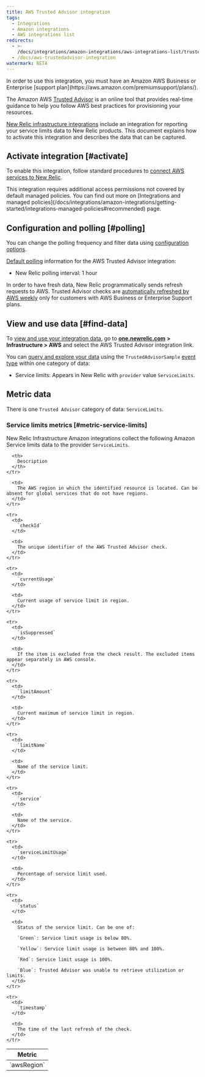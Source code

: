 ```yaml
---
title: AWS Trusted Advisor integration
tags:
  - Integrations
  - Amazon integrations
  - AWS integrations list
redirects:
  - >-
    /docs/integrations/amazon-integrations/aws-integrations-list/trusted-advisor-integration
  - /docs/aws-trustedadvisor-integration
watermark: BETA
---
```


<Callout variant="tip">
  In order to use this integration, you must have an Amazon AWS Business or Enterprise [support plan](https://aws.amazon.com/premiumsupport/plans/).
</Callout>

The Amazon AWS [Trusted Advisor](https://aws.amazon.com/premiumsupport/technology/trusted-advisor/) is an online tool that provides real-time guidance to help you follow AWS best practices for provisioning your resources.

[New Relic infrastructure integrations](/docs/infrastructure/integrations-getting-started/getting-started/introduction-infrastructure-integrations) include an integration for reporting your service limits data to New Relic products. This document explains how to activate this integration and describes the data that can be captured.

## Activate integration [#activate]

To enable this integration, follow standard procedures to [connect AWS services to New Relic](https://docs.newrelic.com/docs/infrastructure/infrastructure-integrations/getting-started/connect-aws-integrations-infrastructure).

<Callout variant="important">
  This integration requires additional access permissions not covered by default managed policies. You can find out more on [Integrations and managed policies](/docs/integrations/amazon-integrations/getting-started/integrations-managed-policies#recommended) page.
</Callout>

## Configuration and polling [#polling]

You can change the polling frequency and filter data using [configuration options](/docs/integrations/new-relic-integrations/getting-started/configure-polling-frequency-data-collection-cloud-integrations).

[Default polling](/docs/infrastructure/amazon-integrations/aws-integrations-list/aws-polling-intervals-infrastructure-integrations) information for the AWS Trusted Advisor integration:

* New Relic polling interval: 1 hour

In order to have fresh data, New Relic programmatically sends refresh requests to AWS. Trusted Advisor checks are [automatically refreshed by AWS weekly](https://aws.amazon.com/premiumsupport/faqs/#TArefresh) only for customers with AWS Business or Enterprise Support plans.

## View and use data [#find-data]

To [view and use your integration data](/docs/infrastructure/integrations/find-use-infrastructure-integration-data), go to [**one.newrelic.com**](http://one.newrelic.com) **> Infrastructure > AWS** and select the AWS Trusted Advisor integration link.

You can [query and explore your data](https://docs.newrelic.com/docs/using-new-relic/data/understand-data/query-new-relic-data) using the `TrustedAdvisorSample` [event type](/docs/insights/use-insights-ui/getting-started/introduction-new-relic-insights#event-type) within one category of data:

* Service limits: Appears in New Relic with `provider` value `ServiceLimits`.

## Metric data

There is one `Trusted Advisor` category of data: `ServiceLimits`.

### Service limits metrics [#metric-service-limits]

New Relic Infrastructure Amazon integrations collect the following Amazon Service limits data to the provider `ServiceLimits`.

<Table>
  <thead>
    <tr>
      <th style={{ width: "275px" }}>
        Metric
      </th>

      <th>
        Description
      </th>
    </tr>
  </thead>

  <tbody>
    <tr>
      <td>
        `awsRegion`
      </td>

      <td>
        The AWS region in which the identified resource is located. Can be absent for global services that do not have regions.
      </td>
    </tr>

    <tr>
      <td>
        `checkId`
      </td>

      <td>
        The unique identifier of the AWS Trusted Advisor check.
      </td>
    </tr>

    <tr>
      <td>
        `currentUsage`
      </td>

      <td>
        Current usage of service limit in region.
      </td>
    </tr>

    <tr>
      <td>
        `isSuppressed`
      </td>

      <td>
        If the item is excluded from the check result. The excluded items appear separately in AWS console.
      </td>
    </tr>

    <tr>
      <td>
        `limitAmount`
      </td>

      <td>
        Current maximum of service limit in region.
      </td>
    </tr>

    <tr>
      <td>
        `limitName`
      </td>

      <td>
        Name of the service limit.
      </td>
    </tr>

    <tr>
      <td>
        `service`
      </td>

      <td>
        Name of the service.
      </td>
    </tr>

    <tr>
      <td>
        `serviceLimitUsage`
      </td>

      <td>
        Percentage of service limit used.
      </td>
    </tr>

    <tr>
      <td>
        `status`
      </td>

      <td>
        Status of the service limit. Can be one of:

        `Green`: Service limit usage is below 80%.

        `Yellow`: Service limit usage is between 80% and 100%.

        `Red`: Service limit usage is 100%.

        `Blue`: Trusted Advisor was unable to retrieve utilization or limits.
      </td>
    </tr>

    <tr>
      <td>
        `timestamp`
      </td>

      <td>
        The time of the last refresh of the check.
      </td>
    </tr>
  </tbody>
</Table>
